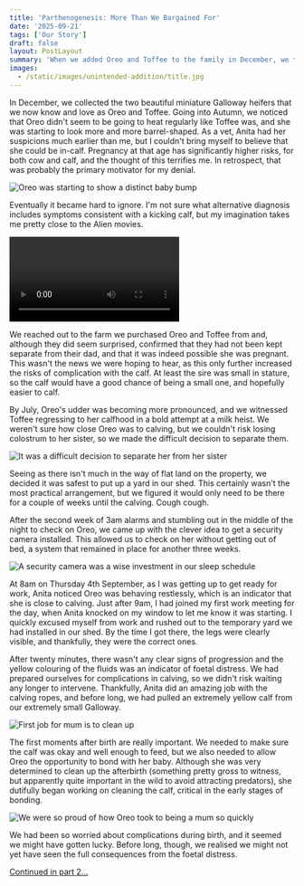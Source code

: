 ```yaml
---
title: 'Parthenogenesis: More Than We Bargained For'
date: '2025-09-21'
tags: ['Our Story']
draft: false
layout: PostLayout
summary: 'When we added Oreo and Toffee to the family in December, we thought we were bringing home two cows. As we watched Oreo get bigger over Autumn, our suspicions that we may have underestimated had grown.'
images:
  - /static/images/unintended-addition/title.jpg
---
```


In December, we collected the two beautiful miniature Galloway heifers that we now know and love as Oreo and Toffee. Going into Autumn, we noticed that Oreo didn't seem to be going to heat regularly like Toffee was, and she was starting to look more and more barrel-shaped. As a vet, Anita had her suspicions much earlier than me, but I couldn't bring myself to believe that she could be in-calf. Pregnancy at that age has significantly higher risks, for both cow and calf, and the thought of this terrifies me. In retrospect, that was probably the primary motivator for my denial.

![Oreo was starting to show a distinct baby bump](/static/images/unintended-addition/oreo.jpg)

Eventually it became hard to ignore. I'm not sure what alternative diagnosis includes symptoms consistent with a kicking calf, but my imagination takes me pretty close to the Alien movies.

<Video src="/static/videos/alien.mp4"></Video>

We reached out to the farm we purchased Oreo and Toffee from and, although they did seem surprised, confirmed that they had not been kept separate from their dad, and that it was indeed possible she was pregnant. This wasn't the news we were hoping to hear, as this only further increased the risks of complication with the calf. At least the sire was small in stature, so the calf would have a good chance of being a small one, and hopefully easier to calf.

By July, Oreo's udder was becoming more pronounced, and we witnessed Toffee regressing to her calfhood in a bold attempt at a milk heist. We weren't sure how close Oreo was to calving, but we couldn't risk losing colostrum to her sister, so we made the difficult decision to separate them. 

![It was a difficult decision to separate her from her sister](/static/images/unintended-addition/toffee-and-oreo.jpg)

Seeing as there isn't much in the way of flat land on the property, we decided it was safest to put up a yard in our shed. This certainly wasn't the most practical arrangement, but we figured it would only need to be there for a couple of weeks until the calving. Cough cough.

After the second week of 3am alarms and stumbling out in the middle of the night to check on Oreo, we came up with the clever idea to get a security camera installed. This allowed us to check on her without getting out of bed, a system that remained in place for another three weeks.

![A security camera was a wise investment in our sleep schedule](/static/images/unintended-addition/cowcam.png)

At 8am on Thursday 4th September, as I was getting up to get ready for work, Anita noticed Oreo was behaving restlessly, which is an indicator that she is close to calving. Just after 9am, I had joined my first work meeting for the day, when Anita knocked on my window to let me know it was starting. I quickly excused myself from work and rushed out to the temporary yard we had installed in our shed. By the time I got there, the legs were clearly visible, and thankfully, they were the correct ones.

After twenty minutes, there wasn't any clear signs of progression and the yellow colouring of the fluids was an indicator of foetal distress. We had prepared ourselves for complications in calving, so we didn't risk waiting any longer to intervene. Thankfully, Anita did an amazing job with the calving ropes, and before long, we had pulled an extremely yellow calf from our extremely small Galloway.

![First job for mum is to clean up](/static/images/unintended-addition/afterbirth.jpg)

The first moments after birth are really important. We needed to make sure the calf was okay and well enough to feed, but we also needed to allow Oreo the opportunity to bond with her baby. Although she was very determined to clean up the afterbirth (something pretty gross to witness, but apparently quite important in the wild to avoid attracting predators), she dutifully began working on cleaning the calf, critical in the early stages of bonding. 

![We were so proud of how Oreo took to being a mum so quickly](/static/images/unintended-addition/mum-and-bub.jpg)

We had been so worried about complications during birth, and it seemed we might have gotten lucky. Before long, though, we realised we might not yet have seen the full consequences from the foetal distress.

[Continued in part 2...](/blog/unintended-addition-2)